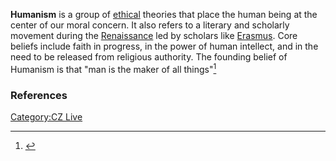 {{subpages}}
'''Humanism''' is a group of [[ethics|ethical]] theories that place the human being at the center of our moral concern. It also refers to a literary and scholarly movement during the [[Renaissance]] led by scholars like [[Erasmus]]. Core beliefs include faith in progress, in the power of human intellect, and in the need to be released from religious authority. The founding belief of Humanism is that "man is the maker of all things"<ref>{{cite web |url=http://www.answers.com/topic/man-is-the-measure-of-all-things-1 |title=Man is the measure of all things |accessdate=2008-04-02 |format= |work=Proverbs. The Oxford Dictionary of Proverbs from Answers.com }}</ref>
[[Category:CZ Live]]
===References===
<references/>